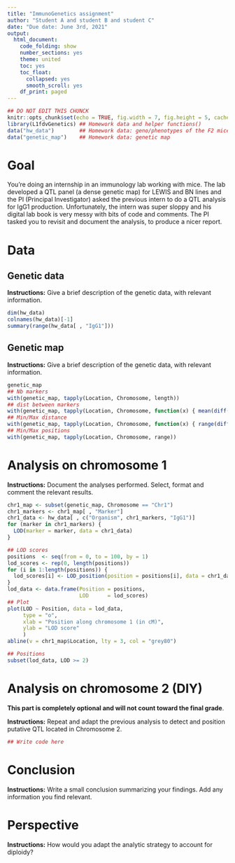 ```yaml
---
title: "ImmunoGenetics assignment"
author: "Student A and student B and student C"
date: "Due date: June 3rd, 2021"
output:
  html_document:
    code_folding: show
    number_sections: yes
    theme: united
    toc: yes
    toc_float:
      collapsed: yes
      smooth_scroll: yes
    df_print: paged
---
```


```r
## DO NOT EDIT THIS CHUNCK
knitr::opts_chunk$set(echo = TRUE, fig.width = 7, fig.height = 5, cache = FALSE)
library(L1fdvGenetics) ## Homework data and helper functions()
data("hw_data")        ## Homework data: geno/phenotypes of the F2 mice
data("genetic_map")    ## Homework data: genetic map
```

# Goal 

You're doing an internship in an immunology lab working with mice. The lab developed a QTL panel (a dense genetic map) for LEWIS and BN lines and the PI (Principal Investigator) asked the previous intern to do a QTL analysis for IgG1 production. Unfortunately, the intern was super sloppy and his digital lab book is very messy with bits of code and comments. The PI tasked you to revisit and document the analysis, to produce a nicer report. 

<!-- replace {r} with {r, include = FALSE} to remove a chunck output from the report -->
<!-- replace {r} with {r, echo = FALSE} to remove a chunck code from the report -->
<!-- You can combine options such as {r, include = FALSE, echo = FALSE} -->

# Data

## Genetic data

**Instructions:** Give a brief description of the genetic data, with relevant information.

<!-- Edit here -->

```r
dim(hw_data)
colnames(hw_data)[-1]
summary(range(hw_data[ , "IgG1"]))
```

## Genetic map 

**Instructions:** Give a brief description of the genetic data, with relevant information.

<!-- Edit here -->

```r
genetic_map
## Nb markers
with(genetic_map, tapply(Location, Chromosome, length))
## dist between markers
with(genetic_map, tapply(Location, Chromosome, function(x) { mean(diff(x)) })) 
## Min/Max distance
with(genetic_map, tapply(Location, Chromosome, function(x) { range(diff(x)) }))
## Min/Max positions
with(genetic_map, tapply(Location, Chromosome, range)) 
```

# Analysis on chromosome 1 

**Instructions:** Document the analyses performed. Select, format and comment the relevant results. 

<!-- Edit here (or below, but preserve document structure) -->

```r
chr1_map <- subset(genetic_map, Chromosome == "Chr1")
chr1_markers <- chr1_map[ , "Marker"]
chr1_data <- hw_data[ , c("Organism", chr1_markers, "IgG1")]
for (marker in chr1_markers) {
  LOD(marker = marker, data = chr1_data) 
}
```

<!-- replace {r} with {r, fig.cap = "My caption"} to add a caption -->

```r
## LOD scores
positions  <- seq(from = 0, to = 100, by = 1)
lod_scores <- rep(0, length(positions)) 
for (i in 1:length(positions)) {
  lod_scores[i] <- LOD_position(position = positions[i], data = chr1_data, map = chr1_map)
}
lod_data <- data.frame(Position = positions, 
                       LOD      = lod_scores)
## Plot
plot(LOD ~ Position, data = lod_data, 
     type = "o",
     xlab = "Position along chromosome 1 (in cM)", 
     ylab = "LOD score"
     )
abline(v = chr1_map$Location, lty = 3, col = "grey80")
```

```r
## Positions
subset(lod_data, LOD >= 2)
```

# Analysis on chromosome 2 (DIY)

**This part is completely optional and will not count toward the final grade**. 

**Instructions:** Repeat and adapt the previous analysis to detect and position putative QTL located in Chromosome 2. 

<!-- Edit here -->

```r
## Write code here
```

# Conclusion 

**Instructions:** Write a small conclusion summarizing your findings. Add any information you find relevant. 

<!-- Edit here -->

# Perspective 

**Instructions:** How would you adapt the analytic strategy to account for diploidy?  

<!-- Edit here -->

